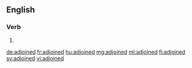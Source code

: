 ==English==

===Verb===
{{head|en|verb form}}

# {{en-past of|adjoin}}

[[de:adjoined]]
[[fr:adjoined]]
[[hu:adjoined]]
[[mg:adjoined]]
[[ml:adjoined]]
[[fi:adjoined]]
[[sv:adjoined]]
[[vi:adjoined]]